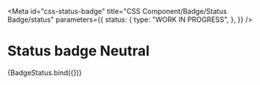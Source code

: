 <!-- @license CC0-1.0 -->


<Meta
  id="css-status-badge"
  title="CSS Component/Badge/Status Badge/status"
  parameters={{
    status: {
      type: "WORK IN PROGRESS",
    },
  }}
/>

# Status badge Neutral

<Canvas>
  <Story
    name="neutral"
    args={{
      status: "neutral",
      textContent: "neutral",
    }}
  >
    {BadgeStatus.bind({})}
  </Story>
</Canvas>
